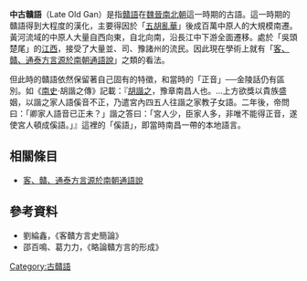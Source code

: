 {{Infobox language
|name=中世贛語
|states=[[江西|江西]]一帶
|era=[[魏晉南北朝|魏晉南北朝]]
|familycolor = Sino-Tibetan
|fam1=[[漢藏語系|漢藏語系]]
|fam2=[[漢白語族|漢白語族]]
|fam3=[[原始漢語|原始漢語]]
|fam4=[[上古贛語|上古贛語]]
|iso3=gan
|linglist=gan
|notice=
}}

'''中古贛語'''（Late Old Gan）是指[[贛語|贛語]]在[[魏晉南北朝|魏晉南北朝]]這一時期的古語。這一時期的贛語得到大程度的漢化，主要得因於「[[五胡亂華|五胡亂華]]」後成百萬中原人的大規模南遷。黃河流域的中原人大量自西向東，自北向南，沿長江中下游全面遷移。處於「吳頭楚尾」的[[江西|江西]]，接受了大量並、司、豫諸州的流民。因此現在學術上就有「[[客、贛、通泰方言源於南朝通語說|客、贛、通泰方言源於南朝通語說]]」之類的看法。

但此時的贛語依然保留著自己固有的特徵，和當時的「正音」──金陵話仍有區別。如《[[南史|南史]]·胡諧之傳》記載：『[[胡諧之|胡諧之]]，豫章南昌人也。…上方欲獎以貴族盛姻，以諧之家人語傒音不正，乃遣宮內四五人往諧之家教子女語。二年後，帝問曰：「卿家人語音已正未？」諧之答曰：「宮人少，臣家人多，非唯不能得正音，遂使宮人頓成傒語。」』這裡的「傒語」，即當時南昌一帶的本地語言。

==相關條目==
*[[客、贛、通泰方言源於南朝通語說|客、贛、通泰方言源於南朝通語說]]

==參考資料==
*劉綸鑫，《客贛方言史簡論》
*邵百鳴、葛力力，《略論贛方言的形成》

{{贛語}}
{{漢語音韻學}}

[[Category:古贛語|Category:古贛語]]